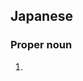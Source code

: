 ==Japanese==
{{ja-kanjitab|村|崎}}

===Proper noun===
{{ja-pos|proper|むらさき}}

# {{surname|lang=ja|sort=むらさき}}